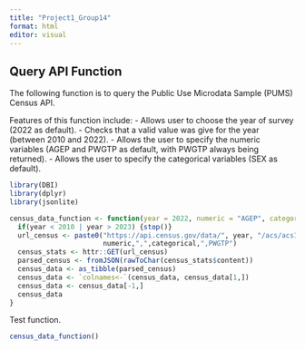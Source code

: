 ```yaml
---
title: "Project1_Group14"
format: html
editor: visual
---
```


## Query API Function

The following function is to query the Public Use Microdata Sample (PUMS) Census API.

Features of this function include: 
-  Allows user to choose the year of survey (2022 as default). 
-  Checks that a valid value was give for the year (between 2010 and 2022). 
-  Allows the user to specify the numeric variables (AGEP and PWGTP as default, with PWGTP always being returned). 
-  Allows the user to specify the categorical variables (SEX as default). 

```r
library(DBI)
library(dplyr)
library(jsonlite)

census_data_function <- function(year = 2022, numeric = "AGEP", categorical = "SEX") {
  if(year < 2010 | year > 2023) {stop()}
  url_census <- paste0("https://api.census.gov/data/", year, "/acs/acs1/pums?get=", 
                       numeric,",",categorical,",PWGTP") 
  census_stats <- httr::GET(url_census)
  parsed_census <- fromJSON(rawToChar(census_stats$content))
  census_data <- as_tibble(parsed_census)
  census_data <- `colnames<-`(census_data, census_data[1,])
  census_data <- census_data[-1,]
  census_data
}
```

Test function.

```r
census_data_function()
```
